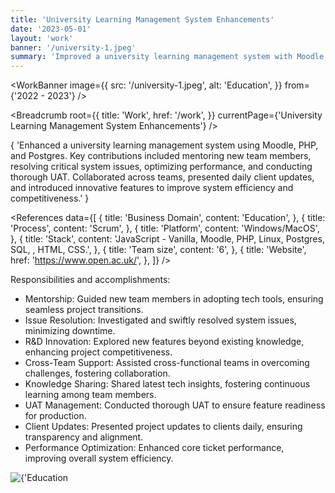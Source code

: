 ```yaml
---
title: 'University Learning Management System Enhancements'
date: '2023-05-01'
layout: 'work'
banner: '/university-1.jpeg'
summary: 'Improved a university learning management system with Moodle, PHP, and Postgres. Key contributions included mentoring, resolving system issues, optimizing performance, and conducting UAT.'
---
```


<WorkBanner
  image={{
    src: '/university-1.jpeg',
    alt: 'Education',
  }}
  from={'2022 - 2023'}
/>

<MinContainer>

<Breadcrumb
  root={{
    title: 'Work',
    href: '/work',
  }}
  currentPage={'University Learning Management System Enhancements'}
/>
<p className={'indent-4 py-4'}>
  {
    'Enhanced a university learning management system using Moodle, PHP, and Postgres. Key contributions included mentoring new team members, resolving critical system issues, optimizing performance, and conducting thorough UAT. Collaborated across teams, presented daily client updates, and introduced innovative features to improve system efficiency and competitiveness.'
  }
</p>

<References
  data={[
    {
      title: 'Business Domain',
      content: 'Education',
    },
    {
      title: 'Process',
      content: 'Scrum',
    },
    {
      title: 'Platform',
      content: 'Windows/MacOS',
    },
    {
      title: 'Stack',
      content:
        'JavaScript - Vanilla, Moodle, PHP, Linux, Postgres, SQL, , HTML, CSS.',
    },
    {
      title: 'Team size',
      content: '6',
    },
    {
      title: 'Website',
      href: 'https://www.open.ac.uk/',
    },
  ]}
/>

<p className='indent-4 py-4'>Responsibilities and accomplishments:</p>

<div className={'ml-4'}>

- Mentorship: Guided new team members in adopting tech tools, ensuring seamless project transitions.
- Issue Resolution: Investigated and swiftly resolved system issues, minimizing downtime.
- R&D Innovation: Explored new features beyond existing knowledge, enhancing project competitiveness.
- Cross-Team Support: Assisted cross-functional teams in overcoming challenges, fostering collaboration.
- Knowledge Sharing: Shared latest tech insights, fostering continuous learning among team members.
- UAT Management: Conducted thorough UAT to ensure feature readiness for production.
- Client Updates: Presented project updates to clients daily, ensuring transparency and alignment.
- Performance Optimization: Enhanced core ticket performance, improving overall system efficiency.

</div>

<div className={'py-4 flex flex-col gap-2'}>
  <Image
    src={'/university-1.jpeg'}
    alt={'Education Logo'}
    className={'aspect-video'}
  />
</div>

</MinContainer>
